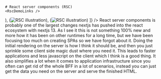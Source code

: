 
<TwoColumns>
  <Column className="flex flex-col justify-center items-center gap-4">
  
    # React server components (RSC)
    <RscDemoLinks />
  </Column>

  <Column className="flex flex-row justify-center items-center">
    <ImageSwitch images={[
      (<Image src={RSC1} alt="RSC illustration"/>),
      (<Image src={RSC2} alt="RSC illustration"/>),
      (<Image src={RSC3} alt="RSC illustration"/>)
    ]} />
  </Column>
</TwoColumns>


<Notes>
React server components is probably one of the largest changes nextjs has pushed into the react ecosystem with nextjs 13. As I see it this is not something 100% new and more how it has been on other runtimes for a long time, but we have been focusing too much on creating SPAs so we have forgot about it. Doing the initial rendering on the server is how I think it should be, and then you just sprinkle some client side magic dust where you need it. This leads to faster applications and less javascript on the client which I think is a good thing. It also simplifies a lot when it comes to application infrastructure since you often can get rid of the whole BFF in a lot of scenarios, instead you can just get the data you need on the server and serve the finished HTML.
</Notes>
